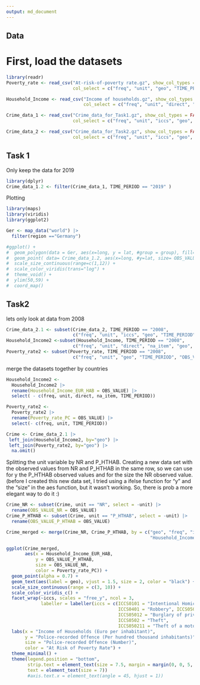 ```yaml
---
output: md_document
---
```


## Data

# First, load the datasets

```r
library(readr)
Poverty_rate <- read_csv("At-risk-of-poverty rate.gz", show_col_types = FALSE, 
                         col_select = c("freq", "unit", "geo", "TIME_PERIOD", "OBS_VALUE"))

Household_Income <- read_csv("Income of households.gz", show_col_types = FALSE, 
                             col_select = c("freq", "unit", "direct", "na_item", "geo", "TIME_PERIOD", "OBS_VALUE"))

Crime_data_1 <- read_csv("Crime_data_for_Task1.gz", show_col_types = FALSE, 
                         col_select = c("freq", "unit", "iccs", "geo", "TIME_PERIOD", "OBS_VALUE"))

Crime_data_2 <- read_csv("Crime_data_for_Task2.gz", show_col_types = FALSE, 
                         col_select = c("freq", "unit", "iccs", "geo", "TIME_PERIOD", "OBS_VALUE"))
```

## Task 1

Only keep the data for 2019

```r
library(dplyr)
Crime_data_1.2 <- filter(Crime_data_1, TIME_PERIOD == "2019" )

```

Plotting

```r
library(maps)
library(viridis)
library(ggplot2)

Ger <- map_data("world") |>  
  filter(region =="Germany")

#ggplot() +
#  geom_polygon(data = Ger, aes(x=long, y = lat, #group = group), fill="grey", alpha=0.3) +
#  geom_point( data= Crime_data_1.2, aes(x=long, #y=lat, size= OBS_VALUE, color= OBS_VALUE)) +
#  scale_size_continuous(range=c(1,12)) +
#  scale_color_viridis(trans="log") +
#  theme_void() + 
#  ylim(50,59) + 
#  coord_map() 
```

## Task2

lets only look at data from 2008

```r
Crime_data_2.1 <- subset(Crime_data_2, TIME_PERIOD == "2008",
                         c("freq", "unit", "iccs", "geo", "TIME_PERIOD", "OBS_VALUE"))
Household_Income2 <-subset(Household_Income, TIME_PERIOD == "2008",
                         c("freq", "unit", "direct", "na_item", "geo", "TIME_PERIOD", "OBS_VALUE"))
Poverty_rate2 <- subset(Poverty_rate, TIME_PERIOD == "2008",
                         c("freq", "unit", "geo", "TIME_PERIOD", "OBS_VALUE"))
```

merge the datasets together by countries

```r
Household_Income2 <-
  Household_Income2 |> 
  rename(Household_Income_EUR_HAB = OBS_VALUE) |> 
  select( - c(freq, unit, direct, na_item, TIME_PERIOD))

Poverty_rate2 <-
  Poverty_rate2 |>
  rename(Poverty_rate_PC = OBS_VALUE) |> 
  select(- c(freq, unit, TIME_PERIOD))

Crime <- Crime_data_2.1 |> 
 left_join(Household_Income2, by="geo") |> 
 left_join(Poverty_rate2, by="geo") |>
  na.omit()

```

Splitting the unit variable by NR and P_HTHAB.
Creating a new data set with the observed values from NR and P_HTHAB in the same row,
so we can use for y the P_HTHAB observed values and for the size the NR observed value.
(before I created this new data set, I tried using a ifelse function for "y" and the "size" in the aes function, but it wasn't working.
So, there is prob a more elegant way to do it :)

```r

Crime_NR <- subset(Crime, unit == "NR", select = -unit) |> 
  rename(OBS_VALUE_NR = OBS_VALUE)
Crime_P_HTHAB <- subset(Crime, unit == "P_HTHAB", select = -unit) |> 
  rename(OBS_VALUE_P_HTHAB = OBS_VALUE)

Crime_merged <- merge(Crime_NR, Crime_P_HTHAB, by = c("geo", "freq", "iccs", "TIME_PERIOD", 
                                                      "Household_Income_EUR_HAB", "Poverty_rate_PC"))

ggplot(Crime_merged, 
       aes(x = Household_Income_EUR_HAB, 
           y = OBS_VALUE_P_HTHAB, 
           size = OBS_VALUE_NR, 
           color = Poverty_rate_PC)) +
  geom_point(alpha = 0.7) +
  geom_text(aes(label = geo), vjust = 1.5, size = 2, color = "black") +
  scale_size_continuous(range = c(3, 10)) +
  scale_color_viridis_c() +
  facet_wrap(~iccs, scales = "free_y", ncol = 3, 
             labeller = labeller(iccs = c(ICCS0101 = "Intentional Homicide", ICCS02011 = "Assault",
                                          ICCS0401 = "Robbery", ICCS0501 = "Burglary", 
                                          ICCS05012 = "Burglary of private residential premises",
                                          ICCS0502 = "Theft", 
                                          ICCS050211 = "Theft of a motorized land vehicle"))) +
  labs(x = "Income of Households (Euro per inhabitant)",
       y = "Police-recorded Offence (Per hundred thousand inhabitants)",
       size = "Police-recorded Offence (Number)",
       color = "At Risk of Poverty Rate") +
  theme_minimal() +
  theme(legend.position = "bottom", 
        strip.text = element_text(size = 7.5, margin = margin(0, 0, 5, 0)),
        text = element_text(size = 7))
        #axis.text.x = element_text(angle = 45, hjust = 1))
 
```
